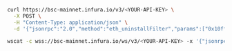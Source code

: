 
<Tabs>

<TabItem value="curl">

```bash
curl https://bsc-mainnet.infura.io/v3/<YOUR-API-KEY> \
  -X POST \
  -H "Content-Type: application/json" \
  -d '{"jsonrpc":"2.0","method":"eth_uninstallFilter","params":["0x10ff0bfba9472c87932c56632eef8f5cc70910e8e71d"],"id":1}'
```

  </TabItem>
  <TabItem value="WSS">

```bash
wscat -c wss://bsc-mainnet.infura.io/ws/v3/<YOUR-API-KEY> -x '{"jsonrpc":"2.0","method":"eth_uninstallFilter","params":["0x10ff0bfba9472c87932c56632eef8f5cc70910e8e71d"],"id":1}'
```

  </TabItem>
</Tabs>
